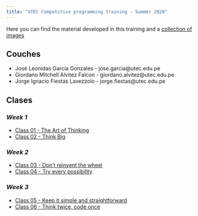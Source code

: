 ```yaml
---
title: "UTEC Competitive programming training - Summer 2020"
---
```


Here you can find the material developed in this training and a [collection of
images](./gallery.html)

## **Couches**
- José Leonidas García Gonzales - jose.garcia@utec.edu.pe
- Giordano Mitchell Alvitez Falcon - giordano.alvitez@utec.edu.pe
- Jorge Ignacio Fiestas Lavezzolo - jorge.fiestas@utec.edu.pe

## **Clases**

### *Week 1*
- [Class 01 - The Art of Thinking](./class-01.html)
- [Class 02 - Think Big](./class-02.html)

### *Week 2*
- [Class 03 - Don't reinvent the wheel](./class-03.html)
- [Class 04 - Try every possibility](./class-04.html)

### *Week 3*
- [Class 05 - Keep it simple and straightforward](./class-05.html)
- [Class 06 - Think twice, code once](./class-06.html)

